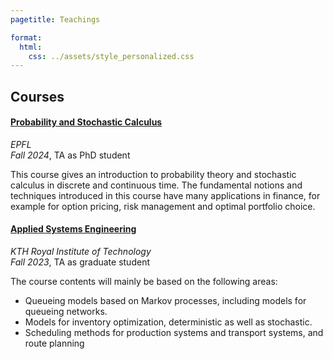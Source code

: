 ```yaml
---
pagetitle: Teachings

format:
  html:
    css: ../assets/style_personalized.css
---
```


## Courses

#### [Probability and Stochastic Calculus](https://edu.epfl.ch/coursebook/en/probability-and-stochastic-calculus-FIN-415)

*EPFL*<br>
*Fall 2024*, TA as PhD student

This course gives an introduction to probability theory and stochastic calculus in discrete and continuous time. The fundamental notions and techniques introduced in this course have many applications in finance, for example for option pricing, risk management and optimal portfolio choice.



#### [Applied Systems Engineering](https://www.kth.se/student/kurser/kurs/SF2866?l=en)

*KTH Royal Institute of Technology*<br>
*Fall 2023*, TA as graduate student

The course contents will mainly be based on the following areas:

- Queueing models based on Markov processes, including models for queueing networks.
- Models for inventory optimization, deterministic as well as stochastic.
- Scheduling methods for production systems and transport systems, and route planning
